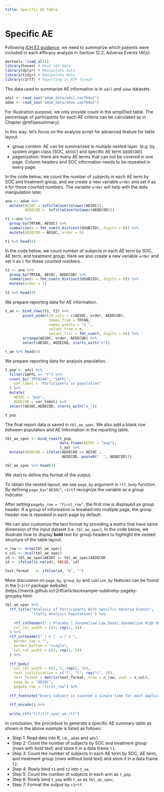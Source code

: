 ```yaml
---
title: Specific AE Table
---
```


# Specific AE

Following [ICH E3 guidance](https://database.ich.org/sites/default/files/E3_Guideline.pdf),
we need to summarize which patients were included in each efficacy analysis 
in Section 12.2, Adverse Events (AEs). 

```r
devtools::load_all()
library(haven) # Read SAS data
library(dplyr) # Manipulate data
library(tidyr) # Manipulate data
library(r2rtf) # Reporting in RTF format
```

The data used to summarize AE information is in `adsl` and `adae` datasets. 

```r
adsl <- read_sas("adam_data/adsl.sas7bdat")
adae <- read_sas("adam_data/adae.sas7bdat")
```

For illustration purpose, we only provide count in the simplified table. 
The percentage of participants 
for each AE criteria can be calculated as in Chapter \@ref(aesummary). 

In this way, let's focus on the analysis script for advanced feature for table layout.

- group content: AE can be summarized in multiple nested layer. 
(e.g. by system organ class (SOC, `AESOC`) and specific AE term (`AEDECOD`))
- pagenization: there are many AE terms that can not be covered in one page. 
Column headers and SOC information needs to be repeated in every page. 

In the code below, we count the number of subjects in each AE term by SOC and treatment group, and we create a new variable `order` and set it as `0` for these counted numbers. 
The variable `order` will help with the data manipulation later.

```r
ana <- adae %>% 
  mutate(AESOC = toTitleCase(tolower(AESOC)), 
         AEDECOD =  toTitleCase(tolower(AEDECOD)))

t1 <-ana %>% 
  group_by(TRTAN, AESOC) %>%
  summarise(n = fmt_num(n_distinct(USUBJID), digits = 0)) %>% 
  mutate(AEDECOD = AESOC, order = 0)

t1 %>% head(4)
```
In the code below, we count number of subjects in each AE term by SOC, AE term, and treatment group.
Here we also create a new variable `order` and set it as `1` for these counted numbers. 

```r
t2 <- ana %>% 
  group_by(TRTAN, AESOC, AEDECOD) %>%
  summarise(n = fmt_num(n_distinct(USUBJID), digits = 0)) %>%
  mutate(order = 1)
  
t2 %>% head(4)
```
We prepare reporting data for AE information. 

```r
t_ae <- bind_rows(t1, t2) %>% 
        pivot_wider(id_cols = c(AESOC, order, AEDECOD), 
                    names_from = TRTAN, 
                    names_prefix = "n_",
                    values_from = n, 
                    values_fill = fmt_num(0, digits = 0)) %>%
        arrange(AESOC, order, AEDECOD) %>% 
        select(AESOC, AEDECOD, starts_with("n"))

t_ae %>% head(4)
```
We prepare reporting data for analysis population.

```r
t_pop <- adsl %>%
  filter(SAFFL == "Y") %>%
  count_by("TRT01AN", "SAFFL",
    var_label = "Participants in population"
  ) %>%
  mutate(
    AESOC = "pop", 
    AEDECOD = var_label) %>%
  select(AESOC,AEDECOD, starts_with("n_"))

t_pop
```
The final report data is saved in `tbl_ae_spec`.
We also add a blank row between population and AE information in the reporting table.

```r
tbl_ae_spec <- bind_rows(t_pop,
                         data.frame(AESOC = "pop"), 
                         t_ae) %>% 
  mutate(AEDECOD = ifelse(AEDECOD == AESOC , 
                          AEDECOD, paste0("  ", AEDECOD)))

tbl_ae_spec %>% head(4)
```
We start to define the format of the output. 

To obtain the nested layout, we use `page_by` argument in `rtf_body` function.
By defining `page_by="AESOC"`, 
`r2rtf` recognize the variable as a group indicator. 

After setting `pageby_row = "first_row"`, the first row is displayed as group header. If a group of information is breaked into multiple page, 
the group header row is repeated in each page by default. 

We can also customize the text format by providing a matrix that have 
same dimension of the input dataset (i.e. `tbl_ae_spec`). 
In the code below, we illustrate how to display **bold** text for group headers
to highlight the nested structure of the table layout. 

```r
n_row <- nrow(tbl_ae_spec)
n_col <- ncol(tbl_ae_spec)
id <- tbl_ae_spec$AESOC == tbl_ae_spec$AEDECOD
id <- ifelse(is.na(id), FALSE, id)

text_format   <- ifelse(id, "b", "")
```

More discussion on `page_by`, `group_by` and `subline_by` 
features can be found in the 
[`r2rtf` package website](https://merck.github.io/r2rtf/articles/example-sublineby-pageby-groupby.html.

```r
tbl_ae_spec %>% 
  rtf_title("Analysis of Participants With Specific Adverse Events", 
            "(Safty Analysis Population)") %>%
  
    rtf_colheader(" | Placebo | Xanomeline Low Dose| Xanomeline High Dose",
    col_rel_width = c(3, rep(1, 3))
  ) %>%
  rtf_colheader(" | n |  n | n ",
    border_top = "",
    border_bottom = "single",
    col_rel_width = c(3, rep(1, 3))
  ) %>%
  
  rtf_body(
    col_rel_width = c(1, 3, rep(1, 3)),
    text_justification = c("l", "l", rep("c", 3)),
    text_format = matrix(text_format, nrow = n_row, ncol = n_col), 
    page_by = "AESOC", 
    pageby_row = "first_row") %>% 
  
  rtf_footnote("Every subject is counted a single time for each applicable row and column.") %>%
  
  rtf_encode() %>%
  
  write_rtf("tlf/tlf_spec_ae.rtf")

```

In conclusion, the procedure to generate a specific AE summary table as shown in the above example is listed as follows:

- Step 1: Read data into R, i.e., `adae` and `adsl`.
- Step 2: Count the number of subjects by SOC and treatment group (rows with bold text) and store it in a data frame `t1`.
- Step 3: Count the number of subjects in each AE term by SOC, AE term, and treatment group (rows without bold text) and store it in a data frame `t2`.
- Step 4: Rowly bind `t1` and `t2` into `t_ae`.
- Step 5: Count the number of subjects in each arm as `t_pop`.
- Step 6: Rowly bind `t_pop` with `t_ae` as `tbl_ae_spec`.
- Step 7: Format the output by `r2rtf`.